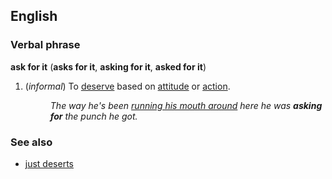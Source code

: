 ==English==
=== Verbal phrase ===
'''ask for it''' ('''asks for it''', '''asking for it''', '''asked for it''') {{idiom}}

#(''informal'') To [[deserve]] based on [[attitude]] or [[action]].
#: ''The way he's been [[run one's mouth around|running his mouth around]] here he was '''asking for''' the punch he got.''

=== See also ===
*[[just deserts]]